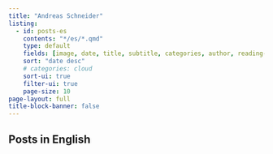 ```yaml
---
title: "Andreas Schneider"
listing:
  - id: posts-es
    contents: "*/es/*.qmd"
    type: default
    fields: [image, date, title, subtitle, categories, author, reading-time]  
    sort: "date desc"
    # categories: cloud
    sort-ui: true
    filter-ui: true
    page-size: 10
page-layout: full
title-block-banner: false
---
```


## Posts in English

::: {#posts-es}
:::
